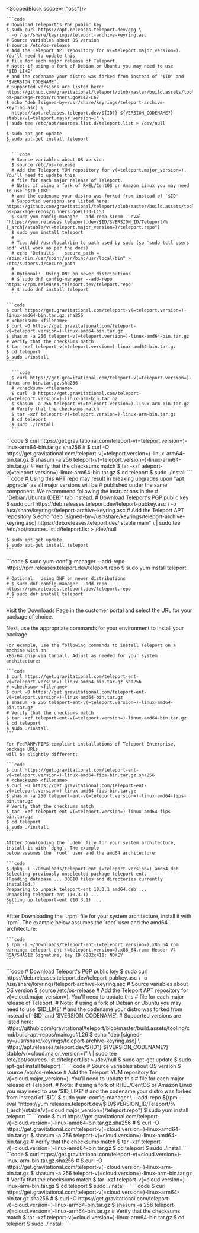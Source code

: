 <ScopedBlock scope={["oss"]}>
<Tabs>
  <TabItem label="Debian/Ubuntu (DEB)">

    ```code
    # Download Teleport's PGP public key
    $ sudo curl https://apt.releases.teleport.dev/gpg \
      -o /usr/share/keyrings/teleport-archive-keyring.asc
    # Source variables about OS version
    $ source /etc/os-release
    # Add the Teleport APT repository for v(=teleport.major_version=). You'll need to update this
    # file for each major release of Teleport.
    # Note: if using a fork of Debian or Ubuntu you may need to use '$ID_LIKE'
    # and the codename your distro was forked from instead of '$ID' and '$VERSION_CODENAME'.
    # Supported versions are listed here: https://github.com/gravitational/teleport/blob/master/build.assets/tooling/cmd/build-os-package-repos/runners.go#L42-L67
    $ echo "deb [signed-by=/usr/share/keyrings/teleport-archive-keyring.asc] \
      https://apt.releases.teleport.dev/${ID?} ${VERSION_CODENAME?} stable/v(=teleport.major_version=)" \
    | sudo tee /etc/apt/sources.list.d/teleport.list > /dev/null

    $ sudo apt-get update
    $ sudo apt-get install teleport
    ```

  </TabItem>
  <TabItem label="Amazon Linux 2/RHEL (RPM)">

      ```code
      # Source variables about OS version
      $ source /etc/os-release
      # Add the Teleport YUM repository for v(=teleport.major_version=). You'll need to update this
      # file for each major release of Teleport.
      # Note: if using a fork of RHEL/CentOS or Amazon Linux you may need to use '$ID_LIKE'
      # and the codename your distro was forked from instead of '$ID'
      # Supported versions are listed here: https://github.com/gravitational/teleport/blob/master/build.assets/tooling/cmd/build-os-package-repos/runners.go#L133-L153
      $ sudo yum-config-manager --add-repo $(rpm --eval "https://yum.releases.teleport.dev/$ID/$VERSION_ID/Teleport/%{_arch}/stable/v(=teleport.major_version=)/teleport.repo")
      $ sudo yum install teleport
      #
      # Tip: Add /usr/local/bin to path used by sudo (so 'sudo tctl users add' will work as per the docs)
      # echo "Defaults    secure_path = /sbin:/bin:/usr/sbin:/usr/bin:/usr/local/bin" > /etc/sudoers.d/secure_path
      #
      # Optional:  Using DNF on newer distributions
      # $ sudo dnf config-manager --add-repo https://rpm.releases.teleport.dev/teleport.repo
      # $ sudo dnf install teleport
      ```

  </TabItem>
  <TabItem label="Tarball">

    ```code
    $ curl https://get.gravitational.com/teleport-v(=teleport.version=)-linux-amd64-bin.tar.gz.sha256
    # <checksum> <filename>
    $ curl -O https://get.gravitational.com/teleport-v(=teleport.version=)-linux-amd64-bin.tar.gz
    $ shasum -a 256 teleport-v(=teleport.version=)-linux-amd64-bin.tar.gz
    # Verify that the checksums match
    $ tar -xzf teleport-v(=teleport.version=)-linux-amd64-bin.tar.gz
    $ cd teleport
    $ sudo ./install
    ```

  </TabItem>

  <TabItem label="ARMv7 (32-bit)">

      ```code
      $ curl https://get.gravitational.com/teleport-v(=teleport.version=)-linux-arm-bin.tar.gz.sha256
      # <checksum> <filename>
      $ curl -O https://get.gravitational.com/teleport-v(=teleport.version=)-linux-arm-bin.tar.gz
      $ shasum -a 256 teleport-v(=teleport.version=)-linux-arm-bin.tar.gz
      # Verify that the checksums match
      $ tar -xzf teleport-v(=teleport.version=)-linux-arm-bin.tar.gz
      $ cd teleport
      $ sudo ./install
      ```

  </TabItem>
  <TabItem label="ARM64/ARMv8 (64-bit)">
    ```code
    $ curl https://get.gravitational.com/teleport-v(=teleport.version=)-linux-arm64-bin.tar.gz.sha256
    # <checksum> <filename>
    $ curl -O https://get.gravitational.com/teleport-v(=teleport.version=)-linux-arm64-bin.tar.gz
    $ shasum -a 256 teleport-v(=teleport.version=)-linux-arm64-bin.tar.gz
    # Verify that the checksums match
    $ tar -xzf teleport-v(=teleport.version=)-linux-arm64-bin.tar.gz
    $ cd teleport
    $ sudo ./install
        ```
  </TabItem>
  <TabItem label="Debian/Ubuntu Legacy (DEB)">
    ```code
    # Using this APT repo may result in breaking upgrades upon "apt upgrade" as all major versions will be
    # published under the same component. We recommend following the instructions in the
    # "Debian/Ubuntu (DEB)" tab instead.
    # Download Teleport's PGP public key
    $ sudo curl https://deb.releases.teleport.dev/teleport-pubkey.asc \
      -o /usr/share/keyrings/teleport-archive-keyring.asc
    # Add the Teleport APT repository
    $ echo "deb [signed-by=/usr/share/keyrings/teleport-archive-keyring.asc] https://deb.releases.teleport.dev/ stable main" \
    | sudo tee /etc/apt/sources.list.d/teleport.list > /dev/null

    $ sudo apt-get update
    $ sudo apt-get install teleport
    ```
  </TabItem>
  <TabItem label="Amazon Linux 2/RHEL Legacy (RPM)">
    ```code
    $ sudo yum-config-manager --add-repo https://rpm.releases.teleport.dev/teleport.repo
    $ sudo yum install teleport

    # Optional:  Using DNF on newer distributions
    # $ sudo dnf config-manager --add-repo https://rpm.releases.teleport.dev/teleport.repo
    # $ sudo dnf install teleport
    ```
  </TabItem>

</Tabs>
</ScopedBlock>
<ScopedBlock scope={["enterprise"]}>

Visit the [Downloads Page](https://dashboard.gravitational.com/web/downloads) in
the customer portal and select the URL for your package of choice.

Next, use the appropriate commands for your environment to install your package.

<Tabs>
  <TabItem label="tar.gz">

    For example, use the following commands to install Teleport on a machine with an
    x86-64 chip via tarball. Adjust as needed for your system architecture:

    ```code
    $ curl https://get.gravitational.com/teleport-ent-v(=teleport.version=)-linux-amd64-bin.tar.gz.sha256
    # <checksum> <filename>
    $ curl -O https://get.gravitational.com/teleport-ent-v(=teleport.version=)-linux-amd64-bin.tar.gz
    $ shasum -a 256 teleport-ent-v(=teleport.version=)-linux-amd64-bin.tar.gz
    # Verify that the checksums match
    $ tar -xzf teleport-ent-v(=teleport.version=)-linux-amd64-bin.tar.gz
    $ cd teleport
    $ sudo ./install
    ```

    For FedRAMP/FIPS-compliant installations of Teleport Enterprise, package URLs
    will be slightly different:

    ```code
    $ curl https://get.gravitational.com/teleport-ent-v(=teleport.version=)-linux-amd64-fips-bin.tar.gz.sha256
    # <checksum> <filename>
    $ curl -O https://get.gravitational.com/teleport-ent-v(=teleport.version=)-linux-amd64-fips-bin.tar.gz
    $ shasum -a 256 teleport-ent-v(=teleport.version=)-linux-amd64-fips-bin.tar.gz
    # Verify that the checksums match
    $ tar -xzf teleport-ent-v(=teleport.version=)-linux-amd64-fips-bin.tar.gz
    $ cd teleport
    $ sudo ./install
    ```

  </TabItem>
  <TabItem label="deb Package">

    Aftter Downloading the `.deb` file for your system architecture, install it with `dpkg`. The example
    below assumes the `root` user and the amd64 architecture:

    ```code
    $ dpkg -i ~/Downloads/teleport-ent_(=teleport.version=)_amd64.deb
    Selecting previously unselected package teleport-ent.
    (Reading database ... 30810 files and directories currently installed.)
    Preparing to unpack teleport-ent_10.3.1_amd64.deb ...
    Unpacking teleport-ent (10.3.1) ...
    Setting up teleport-ent (10.3.1) ...
    ```

  </TabItem>
  <TabItem label="Amazon Linux 2/RHEL (RPM)">
    Aftter Downloading the `.rpm` file for your system architecture, install it with `rpm`. The example
    below assumes the `root` user and the amd64 architecture:

    ```code
    $ rpm -i ~/Downloads/teleport-ent-(=teleport.version=).x86_64.rpm
    warning: teleport-ent-(=teleport.version=).x86_64.rpm: Header V4 RSA/SHA512 Signature, key ID 6282c411: NOKEY
    ```
  </TabItem>
</Tabs>
</ScopedBlock>
<ScopedBlock scope={["cloud"]}>
<Tabs>
  <TabItem label="Debian/Ubuntu (DEB)">
    ```code
    # Download Teleport's PGP public key
    $ sudo curl https://deb.releases.teleport.dev/teleport-pubkey.asc \
      -o /usr/share/keyrings/teleport-archive-keyring.asc
    # Source variables about OS version
    $ source /etc/os-release
    # Add the Teleport APT repository for v(=cloud.major_version=). You'll need to update this
    # file for each major release of Teleport.
    # Note: if using a fork of Debian or Ubuntu you may need to use '$ID_LIKE'
    # and the codename your distro was forked from instead of '$ID' and '$VERSION_CODENAME'.
    # Supported versions are listed here: https://github.com/gravitational/teleport/blob/master/build.assets/tooling/cmd/build-apt-repos/main.go#L26
    $ echo "deb [signed-by=/usr/share/keyrings/teleport-archive-keyring.asc] \
      https://apt.releases.teleport.dev/${ID?} ${VERSION_CODENAME?} stable/v(=cloud.major_version=)" \
    | sudo tee /etc/apt/sources.list.d/teleport.list > /dev/null
    $ sudo apt-get update
    $ sudo apt-get install teleport
        ```
  </TabItem>
  <TabItem label="Amazon Linux 2/RHEL (RPM)">
    ```code
    # Source variables about OS version
    $ source /etc/os-release
    # Add the Teleport YUM repository for v(=cloud.major_version=). You'll need to update this
    # file for each major release of Teleport.
    # Note: if using a fork of RHEL/CentOS or Amazon Linux you may need to use '$ID_LIKE'
    # and the codename your distro was forked from instead of '$ID'
    $ sudo yum-config-manager \
        --add-repo $(rpm --eval "https://yum.releases.teleport.dev/$ID/$VERSION_ID/Teleport/%{_arch}/stable/v(=cloud.major_version=)/teleport.repo")
    $ sudo yum install teleport
    ```

  </TabItem>
  <TabItem label="Tarball">
    ```code
    $ curl https://get.gravitational.com/teleport-v(=cloud.version=)-linux-amd64-bin.tar.gz.sha256
    # <checksum> <filename>
    $ curl -O https://get.gravitational.com/teleport-v(=cloud.version=)-linux-amd64-bin.tar.gz
    $ shasum -a 256 teleport-v(=cloud.version=)-linux-amd64-bin.tar.gz
    # Verify that the checksums match
    $ tar -xzf teleport-v(=cloud.version=)-linux-amd64-bin.tar.gz
    $ cd teleport
    $ sudo ./install
    ```
  </TabItem>
  <TabItem label="ARMv7 (32-bit)">
    ```code
    $ curl https://get.gravitational.com/teleport-v(=cloud.version=)-linux-arm-bin.tar.gz.sha256
    # <checksum> <filename>
    $ curl -O https://get.gravitational.com/teleport-v(=cloud.version=)-linux-arm-bin.tar.gz
    $ shasum -a 256 teleport-v(=cloud.version=)-linux-arm-bin.tar.gz
    # Verify that the checksums match
    $ tar -xzf teleport-v(=cloud.version=)-linux-arm-bin.tar.gz
    $ cd teleport
    $ sudo ./install
    ```
  </TabItem>
  <TabItem label="ARM64/ARMv8 (64-bit)">
    ```code
    $ curl https://get.gravitational.com/teleport-v(=cloud.version=)-linux-arm64-bin.tar.gz.sha256
    # <checksum> <filename>
    $ curl -O https://get.gravitational.com/teleport-v(=cloud.version=)-linux-arm64-bin.tar.gz
    $ shasum -a 256 teleport-v(=cloud.version=)-linux-arm64-bin.tar.gz
    # Verify that the checksums match
    $ tar -xzf teleport-v(=cloud.version=)-linux-arm64-bin.tar.gz
    $ cd teleport
    $ sudo ./install
    ```
  </TabItem>
</Tabs>
</ScopedBlock>
